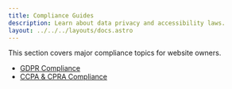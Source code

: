 ```yaml
---
title: Compliance Guides
description: Learn about data privacy and accessibility laws.
layout: ../../../layouts/docs.astro
---
```


This section covers major compliance topics for website owners.

- [GDPR Compliance](./gdpr-compliance)
- [CCPA & CPRA Compliance](./ccpa-cpra-compliance)

